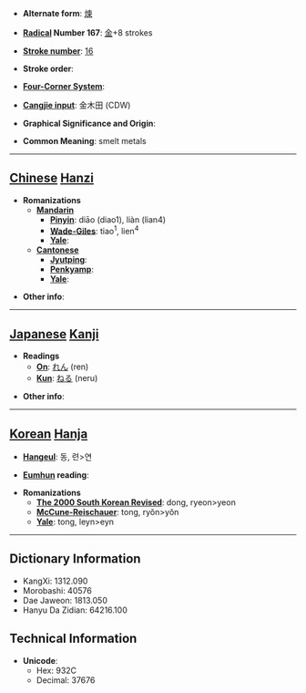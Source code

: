 * '''Alternate form''': [[煉]]

* '''[[Wiktionary:Chinese radical index| Radical]] Number 167''': [[Wiktionary:Chinese radical index 金|金]]+8 strokes

* '''[[Wiktionary:Chinese total strokes index|Stroke number]]''': [[Wiktionary:Chinese total strokes index 16|16]]

* '''Stroke order''': 

* '''[[Wiktionary:Chinese four corner index|Four-Corner System]]''': 

* '''[[Wiktionary:Chinese Cangjie index|Cangjie input]]''': 金木田 (CDW)

* '''Graphical Significance and Origin''': 

* '''Common Meaning''': smelt metals

----

== [[Chinese]] [[Hanzi]] ==

* '''Romanizations'''
** '''[[Mandarin]]'''
*** '''[[Pinyin]]''': diāo (diao1), liàn (lian4)
*** '''[[Wade-Giles]]''': tiao<sup>1</sup>, lien<sup>4</sup>
*** '''[[Yale]]''': 
** '''[[Cantonese]]'''
*** '''[[Jyutping]]''':
*** '''[[Penkyamp]]''': 
*** '''[[Yale]]''': 

* '''Other info''': 

----

== [[Japanese]] [[Kanji]] ==

* '''Readings'''
** '''[[On]]''': [[れん]] (ren)
** '''[[Kun]]''': [[ねる]] (neru)

* '''Other info''':  

----

== [[Korean]] [[Hanja]] ==

* '''[[Hangeul]]''': 동, 련>연

* '''[[Eumhun]] reading''': 

* '''Romanizations'''
** '''[[The 2000 South Korean Revised Romanization|The 2000 South Korean Revised]]''': dong, ryeon>yeon
** '''[[McCune-Reischauer]]''': tong, ryŏn>yŏn
** '''[[Yale]]''': tong, leyn>eyn

----

== Dictionary Information ==

* KangXi: 1312.090
* Morobashi: 40576
* Dae Jaweon: 1813.050
* Hanyu Da Zidian: 64216.100

== Technical Information ==

* '''Unicode''':
** Hex: 932C
** Decimal: 37676